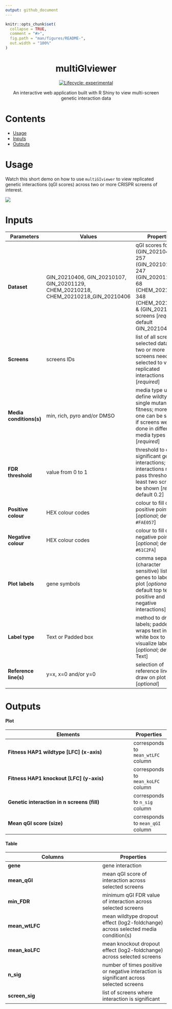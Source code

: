 ```yaml
---
output: github_document
---
```


```r
knitr::opts_chunk$set(
  collapse = TRUE,
  comment = "#>",
  fig.path = "man/figures/README-",
  out.width = "100%"
)
```

<div align="center">

# multiGIviewer

<!-- badges: start -->
[![Lifecycle: experimental](https://img.shields.io/badge/lifecycle-experimental-orange.svg)](https://lifecycle.r-lib.org/articles/stages.html#experimental)
<!-- badges: end -->

An interactive web application built with R Shiny to view multi-screen genetic interaction data

<div align="left">

# Contents

- [Usage](#usage)
- [Inputs](#inputs)
- [Outputs](#outputs)

# Usage

Watch this short demo on how to use `multiGIviewer` to view replicated genetic
interactions (qGI scores) across two or more CRISPR screens of interest.

![](inst/demo.gif)

# Inputs

| Parameters              | Values     | Properties |
| ----------------------- | ---------- | ---------- |
| **Dataset**             | GIN_20210406, GIN_20210107, GIN_20201129, CHEM_20210218, CHEM_20210218_GIN_20210406 | qGI scores for 280 (GIN_20210406), 257 (GIN_20210107), 247 (GIN_20201129), 68 (CHEM_20210218), 348 (CHEM_20210218) & (GIN_20210406) screens [*required*; default GIN_20210406]
| **Screens**             | screens IDs | list of all screens in selected dataset; two or more screens need to be selected to view replicated interactions [*required*]
| **Media conditions(s)** | min, rich, pyro and/or DMSO | media type used to define wildtype single mutant fitness; more than one can be selected if screens were done in different media types [*required*]
| **FDR threshold**       | value from 0 to 1 | threshold to define significant genetic interactions; interactions must pass threshold in at least two screens to be shown [*required*; default 0.2]
| **Positive colour**     | HEX colour codes | colour to fill darkest positive points [*optional*; default `#FAE057`]
| **Negative colour**     | HEX colour codes | colour to fill darkest negative points [*optional*; default `#61C2FA`]
| **Plot labels**         | gene symbols | comma separated (character sensitive) list of genes to label on plot [*optional*; default top ten positive and negative interactions]
| **Label type**          | Text or Padded box | method to draw plot labels; padded box wraps text in a white box to better visualize labels [*optional*; default Text]
| **Reference line(s)**   | y=x, x=0 and/or y=0 | selection of reference lines to draw on plot [*optional*]


# Outputs

#### Plot

| Elements                                    | Properties |
| ---------------------------------------     | ---------- |
| **Fitness HAP1 wildtype [LFC] (x-axis)**    | corresponds to `mean_wtLFC` column
| **Fitness HAP1 knockout [LFC] (y-axis)**    | corresponds to `mean_koLFC` column
| **Genetic interaction in n screens (fill)** | corresponds to `n_sig` column
| **Mean qGI score (size)**                   | corresponds to `mean_qGI` column

#### Table

| Columns        | Properties |
| -------------- | ---------- |
| **gene**       | gene interaction
| **mean_qGI**   | mean qGI score of interaction across selected screens
| **min_FDR**    | minimum qGI FDR value of interaction across selected screens
| **mean_wtLFC** | mean wildtype dropout effect (log2-foldchange) across selected media condition(s)
| **mean_koLFC** | mean knockout dropout effect (log2-foldchange) across selected screens
| **n_sig**      | number of times positive or negative interaction is significant across selected screens
| **screen_sig** | list of screens where interaction is significant
